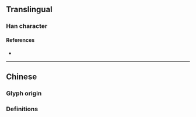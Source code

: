 {{also|啓|啟}}
{{character info/new}}
==Translingual==
{{Han simplified forms|啟|啓|启}}

===Han character===
{{Han char|rn=30|rad=口|as=04|sn=7|four=|canj=ISR|ids=⿸户口(GH),⿸戶口(TJK)}}

====References====
* {{Han ref|kx=0178.210|dkj=03357|dj=0396.070|hdz=10594.100|uh=542F|ud=21551}}

----

==Chinese==

===Glyph origin===
{{Han etym}}

===Definitions===
{{zh-see|啟|sv}}
